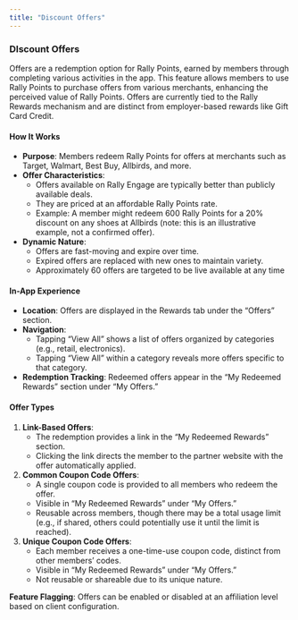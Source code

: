 ```yaml
---
title: "Discount Offers"
---
```



### **DIscount Offers**

Offers are a redemption option for Rally Points, earned by members through completing various activities in the app. This feature allows members to use Rally Points to purchase offers from various merchants, enhancing the perceived value of Rally Points. Offers are currently tied to the Rally Rewards mechanism and are distinct from employer-based rewards like Gift Card Credit.

#### **How It Works**

- **Purpose**: Members redeem Rally Points for offers at merchants such as Target, Walmart, Best Buy, Allbirds, and more.
- **Offer Characteristics**:
  - Offers available on Rally Engage are typically better than publicly available deals.
  - They are priced at an affordable Rally Points rate.
  - Example: A member might redeem 600 Rally Points for a 20% discount on any shoes at Allbirds (note: this is an illustrative example, not a confirmed offer).
- **Dynamic Nature**:
  - Offers are fast-moving and expire over time.
  - Expired offers are replaced with new ones to maintain variety.
  - Approximately 60 offers are targeted to be live available at any time

#### **In-App Experience**

- **Location**: Offers are displayed in the Rewards tab under the “Offers” section.
- **Navigation**:
  - Tapping “View All” shows a list of offers organized by categories (e.g., retail, electronics).
  - Tapping “View All” within a category reveals more offers specific to that category.
- **Redemption Tracking**: Redeemed offers appear in the “My Redeemed Rewards” section under “My Offers.”

#### **Offer Types**

1. **Link-Based Offers**:
   - The redemption provides a link in the “My Redeemed Rewards” section.
   - Clicking the link directs the member to the partner website with the offer automatically applied.
2. **Common Coupon Code Offers**:
   - A single coupon code is provided to all members who redeem the offer.
   - Visible in “My Redeemed Rewards” under “My Offers.”
   - Reusable across members, though there may be a total usage limit (e.g., if shared, others could potentially use it until the limit is reached).
3. **Unique Coupon Code Offers**:
   - Each member receives a one-time-use coupon code, distinct from other members’ codes.
   - Visible in “My Redeemed Rewards” under “My Offers.”
   - Not reusable or shareable due to its unique nature.

**Feature Flagging**: Offers can be enabled or disabled at an affiliation level based on client configuration.

